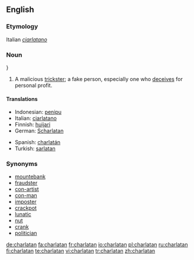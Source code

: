 {{see|charlatán}}
==English==

===Etymology===
Italian ''[[ciarlatano]]''

===Noun===
{{en-noun}}}

# A malicious [[trickster]]; a fake person, especially one who [[deceive|deceives]] for personal profit.

====Translations====
{{trans-top|malicious trickster}}
*Indonesian: [[tipu|penipu]]
*Italian: [[ciarlatano]] {{m}}
*Finnish: [[huijari]]
*German: [[Scharlatan]] {{m}}
{{trans-mid}}
*Spanish: [[charlatán]] {{m}}
*Turkish: [[sarlatan]]
{{trans-bottom}}

===Synonyms===
*[[mountebank]]
*[[fraudster]]
*[[con-artist]]
*[[con-man]]
*[[imposter]]
*[[crackpot]]
*[[lunatic]]
*[[nut]]
*[[crank]]
*[[politician]]

[[de:charlatan]]
[[fa:charlatan]]
[[fr:charlatan]]
[[io:charlatan]]
[[pl:charlatan]]
[[ru:charlatan]]
[[fi:charlatan]]
[[te:charlatan]]
[[vi:charlatan]]
[[tr:charlatan]]
[[zh:charlatan]]